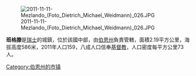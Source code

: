[[Image:2011-11-11-Mezlando_(Foto_Dietrich_Michael_Weidmann)_026.JPG|right]]

'''班格滕'''是[[瑞士|瑞士]]的城鎮，位於該國中部，由[[伯恩州|伯恩州]]負責管轄，面積2.19平方公里，海拔高度586米，2011年人口159，八成人口信奉[[基督教|基督教]]，人口密度每平方公里73人。

{{Switzerland-geo-stub}}
[[Category:伯恩州的市镇|Category:伯恩州的市镇]]